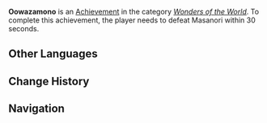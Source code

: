 {{Achievement Infobox
|title        = 
|id           = 81120
|order id     = 1116
|category     = Wonders of the World
|description  = Defeat [[Nameless|Masanori]] with ease.
|requirements = Defeat Masanori within 30 seconds.
|primogems    = 5
|tracking     = 
|hidden       = 1
|topic        = Nameless
|type         = Exploration
}}
'''Oowazamono''' is an [[Achievement]] in the category ''[[Wonders of the World]]''. To complete this achievement, the player needs to defeat Masanori within 30 seconds.
<!--
==Trivia==

==Video Guides==
{{EVT
|video1   = 
|caption1 = 
}}
-->
==Other Languages==
{{Other Languages|default_hidden=1
|en      = Oowazamono
|zhs     = 大业物
|zhs_rm  = Dàyèwù
|zht     = 大業物
|zht_rm  = Dàyèwù
|ja      = 大業物
|ja_rm   = Oowazamono
|ja_note = Refers to the excellent rank in {{w|List of Wazamono|''wazamono''}}, a classification system for historic Japanese swords and swordsmiths.
|ko      = 오오와자모노
|ko_rm   = Oowajamono
|es      = Oowazamono
|fr      = Oowazamono
|ru      = Овадзамоно
|th      = งานใหญ่
|th_rm   = Ngan yai
|vi      = Oowazamono
|de      = Oowazamono
|id      = Oowazamono
|pt      = Oowazamono
}}

==Change History==
{{Change History|2.0}}
<!--
==References==
{{Reflist}}
-->
==Navigation==
{{Achievement Navbox|Wonders of the World|Exploration}}